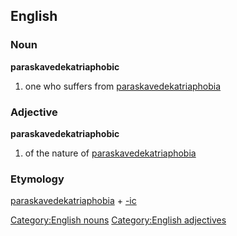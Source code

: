 == English ==
=== Noun ===
[[Category:English nouns]]
'''paraskavedekatriaphobic'''
#one who suffers from [[paraskavedekatriaphobia]]

=== Adjective ===
[[Category:English adjectives]]
'''paraskavedekatriaphobic'''
#of the nature of [[paraskavedekatriaphobia]]

=== Etymology ===
[[paraskavedekatriaphobia]] + [[-ic]]